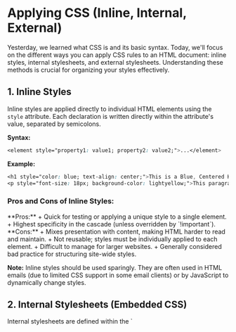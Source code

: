 # Applying CSS (Inline, Internal, External)
<section id="Applying-CSS"></section>

Yesterday, we learned what CSS is and its basic syntax. Today, we'll
focus on the different ways you can apply CSS rules to an HTML document:
inline styles, internal stylesheets, and external stylesheets.
Understanding these methods is crucial for organizing your styles
effectively.

## 1. Inline Styles
<section id="inline-styles"></section>

Inline styles are applied directly to individual HTML elements using the
`style` attribute. Each declaration is written directly
within the attribute's value, separated by semicolons.

**Syntax:**

```css
<element style="property1: value1; property2: value2;">...</element>
```

**Example:**

```css
<h1 style="color: blue; text-align: center;">This is a Blue, Centered Heading</h1>
<p style="font-size: 18px; background-color: lightyellow;">This paragraph has a larger font and a light yellow background.</p>
```

  

### Pros and Cons of Inline Styles:
<section id="pros-and-cons-of-inline-styles"></section>
**Pros:**
  + Quick for testing or applying a unique style to a single element.
  + Highest specificity in the cascade (unless overridden by
    `!important`).
**Cons:**
  + Mixes presentation with content, making HTML harder to read and
    maintain.
  + Not reusable; styles must be individually applied to each element.
  + Difficult to manage for larger websites.
  + Generally considered bad practice for structuring site-wide
    styles.

**Note:** Inline styles should be used sparingly. They
are often used in HTML emails (due to limited CSS support in some
email clients) or by JavaScript to dynamically change styles.

## 2. Internal Stylesheets (Embedded CSS)
<section id="internal-stylesheets"></section>
Internal stylesheets are defined within the
`<style>` element, placed inside the
`<head>` section of an HTML document. The CSS rules
written here apply only to the current HTML page.

**Syntax:**

```html
<!DOCTYPE html>
<html>
<head>
  <title>Internal CSS Example</title>
  <style>
    body {
      background-color: #f0f0f0;
    }
    h1 {
      color: green;
      font-family: Verdana, sans-serif;
    }
    p {
      font-size: 16px;
    }
  </style>
</head>
<body>
  <h1>Heading Styled with Internal CSS</h1>
  <p>This paragraph is also styled by the internal stylesheet.</p>
</body>
</html>
```

### Pros and Cons of Internal Stylesheets:
<section id="pros-and-cons-of-internal-stylesheets"></section>
**Pros:**
  + Keeps styles for a single page in one place.
  + Selectors and classes can be used, allowing styles to be applied
    to multiple elements on the page.
  + No extra HTTP request is needed to fetch the CSS file (unlike
    external stylesheets).
**Cons:**
  + Styles are only for the current page; cannot be reused across
    multiple pages of a website.
  + For larger websites, this can lead to code duplication if similar
    styles are needed on different pages.
  + Increases the size of the HTML document.

**Note:** Internal stylesheets are useful for single-page
websites or for styles that are truly unique to one specific page.

## 3. External Stylesheets
<section id="external-stylesheets"></section>

External stylesheets are the most common and recommended method for
applying CSS. Styles are defined in separate `.css` files
(e.g., `styles.css`), which are then linked to HTML documents
using the `<link>` element within the
`<head>` section.

**Syntax:**

First, create a CSS file (e.g., `mystyles.css`):

```css
/* mystyles.css */
body {
  font-family: Arial, Helvetica, sans-serif;
  line-height: 1.6;
  background-color: #e9ecef;
}

header {
  background-color: #333;
  color: white;
  padding: 1rem 0;
  text-align: center;
}

.container {
  width: 80%;
  margin: auto;
  overflow: hidden;
  padding: 20px;
}
```

Then, link this CSS file in your HTML document:

```html
<!DOCTYPE html>
<html>
<head>
  <title>External CSS Example</title>
  <link rel="stylesheet" type="text/css" href="mystyles.css">
</head>
<body>
  <header>
    <h1>Website Title</h1>
  </header>
  <div class="container">
    <p>This page uses an external stylesheet for its design.</p>
  </div>
</body>
</html>
```

The `<link>` element has a few important attributes:

* `rel="stylesheet"`: Specifies the relationship between the
  HTML document and the linked file.
* `type="text/css"`: Specifies the media type of the linked
  document (though this is often omitted in HTML5 as it's the default
  for `rel="stylesheet"`).
* `href="mystyles.css"`: Specifies the path to the CSS file.

### Pros and Cons of External Stylesheets:
<section id="pros-and-cons-of-external-stylesheets"></section>
**Pros:**
  + **Separation of Concerns:** Keeps HTML (content) and
    CSS (presentation) completely separate.
  + **Reusability:** The same CSS file can be linked to
    multiple HTML pages, ensuring a consistent look and feel across an
    entire website.
  + **Maintainability:** Easier to manage and update
    styles for large websites, as changes in one
    `.css` file can affect many pages.
  + **Caching:** Browsers can cache external CSS files,
    leading to faster page loads on subsequent visits.
  + **Cleaner HTML:** HTML markup remains cleaner and
    more semantic.
    
**Cons:**
  + Requires an additional HTTP request to load the CSS file (though
    caching mitigates this).
  + Pages might not render correctly until the external CSS is fully
    loaded (though this is usually very fast).

* **Best Practice:** For most web development projects,
external stylesheets are the preferred method for managing CSS.

## Order of Precedence (The Cascade)
<section id="order-of-precedence-the-cascade"></section>
When multiple styles are applied to the same element, the browser needs
to decide which style to use. This is where the "Cascading" part of CSS
comes in. The general order of precedence is (from lowest to highest):

1. Browser default styles
2. External stylesheets
3. Internal stylesheets
4. Inline styles

Styles marked with `!important` can override this order, but
should be used with extreme caution. We'll delve deeper into specificity
and the cascade in a later lesson.




<section id="quiz-time"></section>
<Quiz questions={cssMCQs} />
